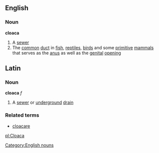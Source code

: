 ==English==
===Noun===
{{wikipedia}}
'''cloaca'''
#A [[sewer]]
#The [[common]] [[duct]] in [[fish]], [[reptile]]s, [[bird]]s and some [[primitive]] [[mammal]]s that serves as the [[anus]] as well as the [[genital]] [[opening]]
[[Category:English nouns]]

==Latin==
===Noun===
'''cloaca''' ''f''
#A [[sewer]] or [[underground]] [[drain]]
===Related terms===
*[[cloacare]]

[[pl:Cloaca]]